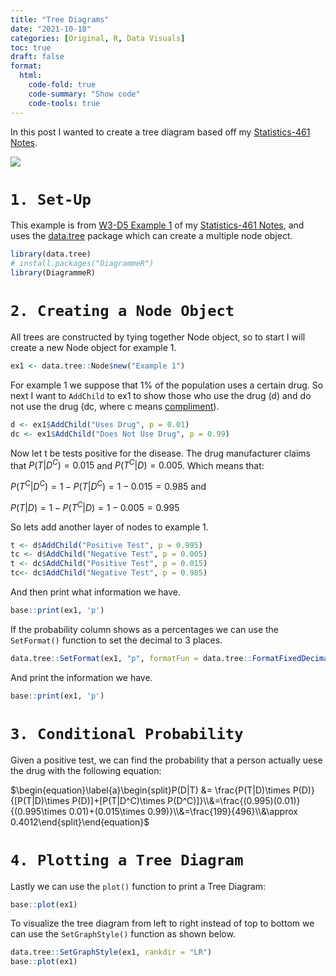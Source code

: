 ```yaml
---
title: "Tree Diagrams"
date: "2021-10-18"
categories: [Original, R, Data Visuals]
toc: true
draft: false
format: 
  html:
    code-fold: true
    code-summary: "Show code"
    code-tools: true
---
```


In this post I wanted to create a tree diagram based off my [Statistics-461 Notes](https://rbolt13.github.io/stat461/).

![](images/clipboard-2067291989.png)

# `1. Set-Up`

This example is from [W3-D5 Example 1](https://rbolt13.github.io/stat461/#Example_1) of my [Statistics-461 Notes](https://rbolt13.github.io/stat461/), and uses the [data.tree](https://cran.r-project.org/web/packages/data.tree/vignettes/data.tree.html) package which can create a multiple node object.

```r
library(data.tree)
# install.packages("DiagrammeR")
library(DiagrammeR)
```

# `2. Creating a Node Object`

All trees are constructed by tying together Node object, so to start I will create a new Node object for example 1.

```r
ex1 <- data.tree::Node$new("Example 1")
```

For example 1 we suppose that 1% of the population uses a certain drug. So next I want to `AddChild` to ex1 to show those who use the drug (d) and do not use the drug (dc, where c means [compliment](https://guides.fscj.edu/Statistics/complement#:~:text=The%20complement%20of%20an%20event,P(A%20%E2%88%A9%20B).)).

```r
d <- ex1$AddChild("Uses Drug", p = 0.01)
dc <- ex1$AddChild("Does Not Use Drug", p = 0.99)
```

Now let t be tests positive for the disease. The drug manufacturer claims that $P(T|D^C)=0.015$ and $P(T^C|D)=0.005$. Which means that:

$P(T^C|D^C)=1-P(T|D^C)=1-0.015=0.985$ and

$P(T|D)=1-P(T^C|D)=1-0.005=0.995$

So lets add another layer of nodes to example 1.

```r
t <- d$AddChild("Positive Test", p = 0.995)
tc <- d$AddChild("Negative Test", p = 0.005)
t <- dc$AddChild("Positive Test", p = 0.015)
tc<- dc$AddChild("Negative Test", p = 0.985)
```

And then print what information we have.

```r
base::print(ex1, 'p')
```

If the probability column shows as a percentages we can use the `SetFormat()` function to set the decimal to 3 places.

```r
data.tree::SetFormat(ex1, "p", formatFun = data.tree::FormatFixedDecimal(3))
```

And print the information we have.

```r
base::print(ex1, 'p')
```

# `3. Conditional Probability`

Given a positive test, we can find the probability that a person actually uese the drug with the following equation:

$\begin{equation}\label{a}\begin{split}P(D|T) &= \frac{P(T|D)\times P(D)}{[P(T|D)\times P(D)]+[P(T|D^C)\times P(D^C)]}\\&=\frac{(0.995)(0.01)}{(0.995\times 0.01)+(0.015\times 0.99)}\\&=\frac{199}{496}\\&\approx 0.4012\end{split}\end{equation}$

# `4. Plotting a Tree Diagram`

Lastly we can use the `plot()` function to print a Tree Diagram:

```r
base::plot(ex1)
```

To visualize the tree diagram from left to right instead of top to bottom we can use the `SetGraphStyle()` function as shown below.

```r
data.tree::SetGraphStyle(ex1, rankdir = "LR")
base::plot(ex1)
```
